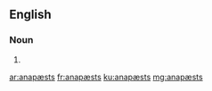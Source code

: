 ==English==

===Noun===
{{head|en}}

# {{plural of|anapæst}}

[[ar:anapæsts]]
[[fr:anapæsts]]
[[ku:anapæsts]]
[[mg:anapæsts]]